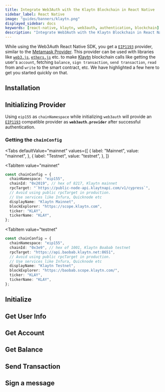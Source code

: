 ```yaml
---
title: Integrate Web3Auth with the Klaytn Blockchain in React Native
sidebar_label: React Native
image: "guides/banners/klaytn.png"
displayed_sidebar: docs
keywords: [react-native, klaytn, web3auth, authentication, blockchain]
description: "Integrate Web3Auth with the Klaytn Blockchain in React Native | Documentation - Web3Auth"
---
```



<SEO
  title="Integrate Web3Auth with the Klaytn Blockchain in React Native"
  description="Integrate Web3Auth with the Klaytn Blockchain in React Native | Documentation - Web3Auth"
  image="https://web3auth.io/docs/guides/banners/klaytn.png"
  slug="/connect-blockchain/evm/klaytn/react-native"
/>

While using the Web3Auth React Native SDK, you get a [`EIP1193`](https://eips.ethereum.org/EIPS/eip-1193) provider, similar to the
[Metamask Provider](https://docs.metamask.io/guide/ethereum-provider.html). This provider can be used with libraries like
[`web3.js`](https://web3js.readthedocs.io/en/v1.2.8/getting-started.html), [`ethers.js`](https://docs.ethers.io/v5/getting-started/) etc. to make
[Klaytn](https://klaytn.foundation) blockchain calls like getting the user's `account`, fetching `balance`, `sign transaction`, `send transaction`,
`read` from and `write` to the smart contract, etc. We have highlighted a few here to get you started quickly on that.

## Installation

<InstallationSnippet />

## Initializing Provider

Using `eip155` as `chainNamespace` while initializing `web3auth` will provide an [`EIP1193`](https://eips.ethereum.org/EIPS/eip-1193) compatible
provider as **`web3auth.provider`** after successful authentication.

### Getting the `chainConfig`

<Tabs
 defaultValue="mainnet"
  values={[
    { label: "Mainnet", value: "mainnet", },
    { label: "Testnet", value: "testnet", },
  ]}
>
<TabItem
  value="mainnet"
>

```typescript
const chainConfig = {
  chainNamespace: "eip155",
  chainId: "0x2019", // hex of 8217, Klaytn mainnet
  rpcTarget: "`https://public-node-api.klaytnapi.com/v1/cypress`",
  // Avoid using public rpcTarget in production.
  // Use services like Infura, Quicknode etc
  displayName: "Klaytn Mainnet",
  blockExplorer: "https://scope.klaytn.com",
  ticker: "KLAY",
  tickerName: "KLAY",
};
```

</TabItem>

<TabItem
  value="testnet"
>

```typescript
const chainConfig = {
  chainNamespace: "eip155",
  chainId: "0x3e9", // hex of 1001, Klaytn Boabab testnet
  rpcTarget: "https://api.baobab.klaytn.net:8651",
  // Avoid using public rpcTarget in production.
  // Use services like Infura, Quicknode etc
  displayName: "Klaytn Testnet",
  blockExplorer: "https://baobab.scope.klaytn.com/",
  ticker: "KLAY",
  tickerName: "KLAY",
};
```

</TabItem>
</Tabs>

## Initialize

<InitialisationSnippet />

## Get User Info

<UserInfoSnippet />

## Get Account

<GetAccountSnippet />

## Get Balance

<GetBalanceSnippet />

## Send Transaction

<SendTransactionSnippet />

## Sign a message

<SignMessageSnippet />
